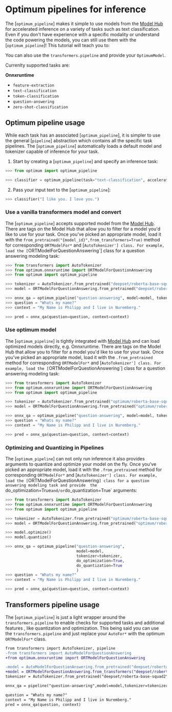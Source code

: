 <!--Copyright 2022 The HuggingFace Team. All rights reserved.

Licensed under the Apache License, Version 2.0 (the "License"); you may not use this file except in compliance with
the License. You may obtain a copy of the License at

http://www.apache.org/licenses/LICENSE-2.0

Unless required by applicable law or agreed to in writing, software distributed under the License is distributed on
an "AS IS" BASIS, WITHOUT WARRANTIES OR CONDITIONS OF ANY KIND, either express or implied. See the License for the
specific language governing permissions and limitations under the License.
-->

# Optimum pipelines for inference

The [`optimum_pipeline`] makes it simple to use models from the [Model Hub](https://huggingface.co/models) for accelerated inference on a variety of tasks such as text classification.
Even if you don't have experience with a specific modality or understand the code powering the models, you can still use them with the [`optimum_pipeline`]! This tutorial will teach you to:

<Tip>

You can also use the `transformers.pipeline` and provide your `OptimumModel`.

</Tip>

Currenlty supported tasks are:

**Onnxruntime**

* `feature-extraction`
* `text-classification`
* `token-classification`
* `question-answering`
* `zero-shot-classification`

## Optimum pipeline usage

While each task has an associated [`optimum_pipeline`], it is simpler to use the general [`pipeline`] abstraction which contains all the specific task pipelines. 
The [`optimum_pipeline`] automatically loads a default model and tokenizer capable of inference for your task. 

1. Start by creating a [`optimum_pipeline`] and specify an inference task:

```py
>>> from optimum import optimum_pipeline

>>> classifier = optimum_pipeline(task="text-classification", accelerator="onnx")

```

2. Pass your input text to the [`optimum_pipeline`]:

```python
>>> classifier("I like you. I love you.")
```

### Use a vanilla transformers model and convert

The [`optimum_pipeline`] accepts supported model from the [Model Hub](https://huggingface.co/models). 
There are tags on the Model Hub that allow you to filter for a model you'd like to use for your task. 
Once you've picked an appropriate model, load it with the `from_pretrained("{model_id}",from_transformers=True)` method for corresponding `ORTModelFor*` 
and [`AutoTokenizer'] class. For example, load the [`ORTModelForQuestionAnswering`] class for a question answering modeling task:

```py
>>> from transformers import AutoTokenizer
>>> from optimum.onnxruntime import ORTModelForQuestionAnswering
>>> from optimum import optimum_pipeline

>>> tokenizer = AutoTokenizer.from_pretrained("deepset/roberta-base-squad2")
>>> model = ORTModelForQuestionAnswering.from_pretrained("deepset/roberta-base-squad2",from_transformers=True)

>>> onnx_qa = optimum_pipeline("question-answering", model=model, tokenizer=tokenizer)
>>> question = "Whats my name?"
>>> context = "My Name is Philipp and I live in Nuremberg."

>>> pred = onnx_qa(question=question, context=context)
```

### Use optimum model

The [`optimum_pipeline`] is tightly integrated with [Model Hub](https://huggingface.co/models) and can load optimized models directly, e.g. Onnxruntime. 
There are tags on the Model Hub that allow you to filter for a model you'd like to use for your task. 
Once you've picked an appropriate model, load it with the `.from_pretrained` method for corresponding `ORTModelFor*` 
and [`AutoTokenizer'] class. For example, load the [`ORTModelForQuestionAnswering`] class for a question answering modeling task:

```py
>>> from transformers import AutoTokenizer
>>> from optimum.onnxruntime import ORTModelForQuestionAnswering
>>> from optimum import optimum_pipeline

>>> tokenizer = AutoTokenizer.from_pretrained("optimum/roberta-base-squad2")
>>> model = ORTModelForQuestionAnswering.from_pretrained("optimum/roberta-base-squad2")

>>> onnx_qa = optimum_pipeline("question-answering", model=model, tokenizer=tokenizer)
>>> question = "Whats my name?"
>>> context = "My Name is Philipp and I live in Nuremberg."

>>> pred = onnx_qa(question=question, context=context)
```


### Optimizing and Quantizing in Pipelines

The [`optimum_pipeline`] can not only run inference it also provides arguments to quantize and optimize your model on the fly.
Once you've picked an appropriate model, load it with the `.from_pretrained` method for corresponding `ORTModelFor*` 
and [`AutoTokenizer'] class. For example, load the [`ORTModelForQuestionAnswering`] class for a question answering modeling task and provide 
the `do_optimization=True` and/or `do_quantization=True` arguments:

```py
>>> from transformers import AutoTokenizer
>>> from optimum.onnxruntime import ORTModelForQuestionAnswering
>>> from optimum import optimum_pipeline

>>> tokenizer = AutoTokenizer.from_pretrained("optimum/roberta-base-squad2")
>>> model = ORTModelForQuestionAnswering.from_pretrained("optimum/roberta-base-squad2")

>>> model.optimize()
>>> model.quantize()

>>> onnx_qa = optimum_pipeline("question-answering",
                               model=model,
                               tokenizer=tokenizer, 
                               do_optimization=True, 
                               do_quantization=True
                               )
>>> question = "Whats my name?"
>>> context = "My Name is Philipp and I live in Nuremberg."

>>> pred = onnx_qa(question=question, context=context)
```


## Transformers pipeline usage

The [`optimum_pipeline`] is just a light wrapper around the `transformers.pipeline` to enable checks for supported tasks and additional features
, like quantization and optimization. This being said you can use the `transformers.pipeline` and just replace your `AutoFor*` with the optimum 
 `ORTModelFor*` class. 

```diff
from transformers import AutoTokenizer, pipeline
-from transformers import AutoModelForQuestionAnswering
+from optimum.onnxruntime import ORTModelForQuestionAnswering

-model = AutoModelForQuestionAnswering.from_pretrained("deepset/roberta-base-squad2")
+model = ORTModelForQuestionAnswering.from_transformers("deepset/roberta-base-squad2")
tokenizer = AutoTokenizer.from_pretrained("deepset/roberta-base-squad2")

onnx_qa = pipeline("question-answering",model=model,tokenizer=tokenizer)

question = "Whats my name?"
context = "My Name is Philipp and I live in Nuremberg."
pred = onnx_qa(question, context)
```